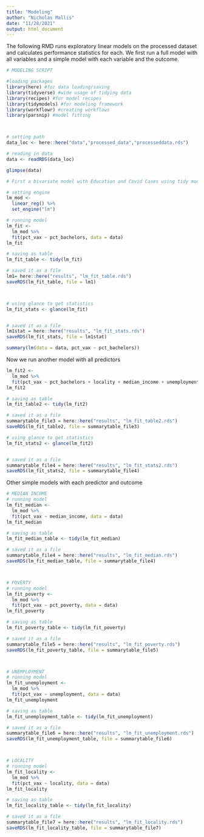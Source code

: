 ```yaml
---
title: "Modeling"
author: "Nicholas Mallis"
date: "11/28/2021"
output: html_document
---
```



The following RMD runs exploratory linear models on the processed dataset and calculates performance statistics for each. We first run a full model with all variables and a simple model with each variable and the outcome. 
```r
# MODELING SCRIPT

#loading packages
library(here) #for data loading/saving
library(tidyverse) #wide usage of tidying data
library(recipes) #for model recipes
library(tidymodels) #for modeling framework
library(workflowr) #creating workflows
library(parsnip) #model fitting



# setting path
data_loc <- here::here("data","processed_data","processeddata.rds")

# reading in data
data <- readRDS(data_loc)

glimpse(data)

# First a bivariate model with Education and Covid Cases using tidy models

# setting engine
lm_mod <- 
  linear_reg() %>% 
  set_engine("lm")

# running model
lm_fit <- 
  lm_mod %>% 
  fit(pct_vax ~ pct_bachelors, data = data)
lm_fit

# saving as table
lm_fit_table <- tidy(lm_fit)

# saved it as a file
lm1= here::here("results", "lm_fit_table.rds")
saveRDS(lm_fit_table, file = lm1)



# using glance to get statistics
lm_fit_stats <- glance(lm_fit)


# saved it as a file
lm1stat = here::here("results", "lm_fit_stats.rds")
saveRDS(lm_fit_stats, file = lm1stat)

summary(lm(data = data, pct_vax ~ pct_bachelors))
```


Now we run another model with all predictors
```r


lm_fit2 <- 
  lm_mod %>% 
  fit(pct_vax ~ pct_bachelors + locality + median_income + unemployment + pct_poverty, data = data)
lm_fit2

# saving as table
lm_fit_table2 <- tidy(lm_fit2)

# saved it as a file
summarytable_file3 = here::here("results", "lm_fit_table2.rds")
saveRDS(lm_fit_table2, file = summarytable_file3)

# using glance to get statistics
lm_fit_stats2 <- glance(lm_fit2)


# saved it as a file
summarytable_file4 = here::here("results", "lm_fit_stats2.rds")
saveRDS(lm_fit_stats2, file = summarytable_file4)


```

Other simple models with each predictor and outcome

```r



# MEDIAN INCOME
# running model
lm_fit_median <- 
  lm_mod %>% 
  fit(pct_vax ~ median_income, data = data)
lm_fit_median

# saving as table
lm_fit_median_table <- tidy(lm_fit_median)

# saved it as a file
summarytable_file4 = here::here("results", "lm_fit_median.rds")
saveRDS(lm_fit_median_table, file = summarytable_file4)



# POVERTY
# running model
lm_fit_poverty <- 
  lm_mod %>% 
  fit(pct_vax ~ pct_poverty, data = data)
lm_fit_poverty

# saving as table
lm_fit_poverty_table <- tidy(lm_fit_poverty)

# saved it as a file
summarytable_file5 = here::here("results", "lm_fit_poverty.rds")
saveRDS(lm_fit_poverty_table, file = summarytable_file5)



# UNEMPLOYMENT
# running model
lm_fit_unemployment <- 
  lm_mod %>% 
  fit(pct_vax ~ unemployment, data = data)
lm_fit_unemployment

# saving as table
lm_fit_unemployment_table <- tidy(lm_fit_unemployment)

# saved it as a file
summarytable_file6 = here::here("results", "lm_fit_unemployment.rds")
saveRDS(lm_fit_unemployment_table, file = summarytable_file6)



# LOCALITY
# running model
lm_fit_locality <- 
  lm_mod %>% 
  fit(pct_vax ~ locality, data = data)
lm_fit_locality

# saving as table
lm_fit_locality_table <- tidy(lm_fit_locality)

# saved it as a file
summarytable_file7 = here::here("results", "lm_fit_locality.rds")
saveRDS(lm_fit_locality_table, file = summarytable_file7)


```

